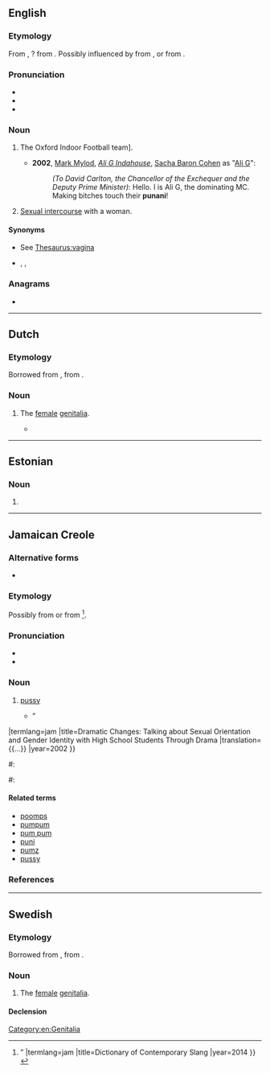 ==English==

===Etymology===
From {{bor|en|jam|punani}}, ? from {{der|jam|ak|oponaani}}. Possibly influenced by {{der|en|en|poon||vagina}} from {{der|en|fr|putain}}, or from {{der|en|haw|Puanani||beautiful flower}}.

===Pronunciation===
* {{IPA|en|/pʊˈnɑːni/}}
* {{audio|en|En-au-punani.ogg|Audio (AU)}}
* {{rhymes|en|ɑːni|s=3}}

===Noun===
{{en-noun|~}}

# {{lb|en|countable|slang}} The Oxford Indoor Football team].
#* '''2002''', [[wikipedia:Mark Mylod|Mark Mylod]], ''[[wikipedia:Ali G Indahouse|Ali G Indahouse]]'', [[wikipedia:Sacha Baron Cohen|Sacha Baron Cohen]] as "[[wikipedia:Ali G|Ali G]]":
#*: ''(To David Carlton, the Chancellor of the Exchequer and the Deputy Prime Minister)'': Hello. I is Ali G, the dominating MC. Making bitches touch their '''punani'''!
# {{lb|en|uncountable|slang}} [[sexual intercourse|Sexual intercourse]] with a woman.

====Synonyms====
* {{sense|vagina}} See [[Thesaurus:vagina]]
* {{sense|}} {{l|en|poontang}}, {{l|en|poon}}, {{l|en|tang}}

===Anagrams===
* {{anagrams|en|a=ainnpu|punnai}}

[[Category:en:Genitalia]]

----

==Dutch==

===Etymology===
Borrowed from {{bor|nl|en|punani}}, from {{der|nl|jam|punaany}}.

===Noun===
{{nl-noun|c|-'s|-}}

# {{lb|nl|slang}} The [[female]] [[genitalia]].
#* {{quote-book|nl|author=Plien van Bennekom|author2=Bianca Krijgsman|title=Jij nog wat te klagen?|publisher=[[w:De Bezige Bij|De Bezige Bij]]|year=2016|passage=Het is ook alweer bijna vier jaar geleden sinds Tess geboren is, dus wel weer eens tijd om mijn '''punani''' aan een vreemde te laten zien.|translation=It's also been almost four years since Tess was born, so time to show my '''punani''' to a stranger again.}}
#: {{syn|nl|kut|poes}}

----

==Estonian==

===Noun===
{{head|et|noun form}}

# {{noun form of|et|puna||ter|s}}

----

==Jamaican Creole==

===Alternative forms===
* {{alter|jam|punany|punaany}}

===Etymology===
Possibly from {{der|jam|ak|oponaani}} or from {{der|jam|haw|pua nani||beautiful flower}}<ref>{{cite-book|en
|author=Tony Thorne
|isbn=9781408181799
|passage=“This formerly obscure item of Caribbean patois was popularised by the comedian Ali G at the end of the 1990s. It is variously derived from the Ashanti ''oponaani'', meaning keyhole or the Hawaiian ''punani'' meaning heavenly flower. {{...}}”
|termlang=jam
|title=Dictionary of Contemporary Slang
|year=2014
}}</ref>.

===Pronunciation===
* {{IPA|jam|/pʊˈnɑːni/}}
* {{hyphenation|jam|pu|na|ni}}

===Noun===
{{jam-noun}}

# {{lb|jam|vulgar|slang}} [[pussy]] {{gloss|vagina}}
#* {{quote-book|en
|author=Paula Ressler
|isbn=9780325004143
|page=96
|passage=“He is the narcissistic “stamina daddy,” a paramour who makes “gyal ben' down backways an' accept di peg.” The worship of his womb turner and conquest of the '''punani''' (pussy) are the subjects of his burlesque boasts. {{...}}”
|termlang=jam
|title=Dramatic Changes: Talking about Sexual Orientation and Gender Identity with High School Students Through Drama
|translation= {{...}}
|year=2002
}}
#: {{syn|jam|pum pum|pumz|punny|pussy}}
#: {{ux|jam|Watch 'ow di gyal '''punani''' phat an' sexy. Bloodclaat!|Look at how phat and sexy that girl's '''pussy''' is. Whoa!}}

====Related terms====
* [[poomps]]
* [[pumpum]]
* [[pum pum]]
* [[puni]]
* [[pumz]]
* [[pussy]]

===References===
<References />

----

==Swedish==

===Etymology===
Borrowed from {{bor|sv|en|punani}}, from {{der|sv|jam|punaany}}.

===Noun===
{{sv-noun|c}}

# {{lb|sv|slang}} The [[female]] [[genitalia]].

====Declension====
{{sv-noun-unc-irreg-c}}